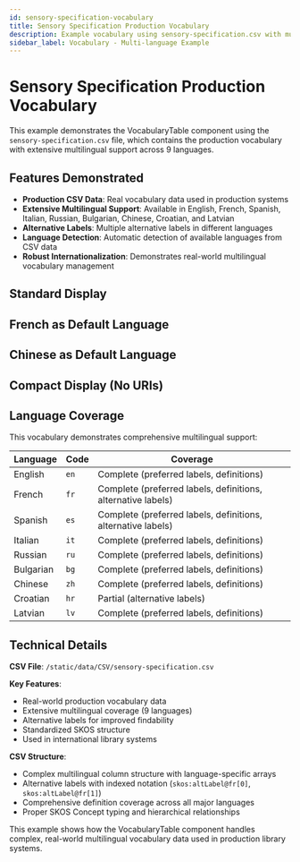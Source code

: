 ```yaml
---
id: sensory-specification-vocabulary
title: Sensory Specification Production Vocabulary
description: Example vocabulary using sensory-specification.csv with multilingual support
sidebar_label: Vocabulary - Multi-language Example
---
```


# Sensory Specification Production Vocabulary

This example demonstrates the VocabularyTable component using the `sensory-specification.csv` file, which contains the production vocabulary with extensive multilingual support across 9 languages.

## Features Demonstrated

- **Production CSV Data**: Real vocabulary data used in production systems
- **Extensive Multilingual Support**: Available in English, French, Spanish, Italian, Russian, Bulgarian, Chinese, Croatian, and Latvian
- **Alternative Labels**: Multiple alternative labels in different languages
- **Language Detection**: Automatic detection of available languages from CSV data
- **Robust Internationalization**: Demonstrates real-world multilingual vocabulary management

## Standard Display

<VocabularyTable 
  vocabularyId="sensory-specification"
  title="Sensory Specification Vocabulary"
  description="Standardized terms for describing the sensory characteristics of bibliographic content"
  scopeNote="This vocabulary is used in production library systems worldwide"
  prefix="sensoryspecfication"
  uri="https://iflastandards.info/ns/isbd/terms/contentqualification/sensoryspecfication"
  isDefinedBy="https://iflastandards.info/ns/isbd/terms/contentqualification/sensoryspecfication"
  csvFile="/data/CSV/sensory-specification.csv"
  showTitle={true}
  defaultLanguage="en"
/>

## French as Default Language

<VocabularyTable 
  vocabularyId="sensory-specification-fr"
  title="Vocabulaire de spécification sensorielle"
  description="Termes normalisés pour décrire les caractéristiques sensorielles du contenu bibliographique"
  csvFile="/data/CSV/sensory-specification.csv"
  showTitle={true}
  defaultLanguage="fr"
  filterPlaceholder="Rechercher des termes..."
/>

## Chinese as Default Language

<VocabularyTable 
  vocabularyId="sensory-specification-zh"
  title="感官规范词汇表"
  description="用于描述书目内容感官特征的标准化术语"
  csvFile="/data/CSV/sensory-specification.csv"
  showTitle={true}
  defaultLanguage="zh"
  filterPlaceholder="搜索术语..."
/>

## Compact Display (No URIs)

<VocabularyTable 
  vocabularyId="sensory-specification-compact"
  title="Sensory Terms Reference"
  description="Quick reference guide for sensory specification terms"
  csvFile="/data/CSV/sensory-specification.csv"
  showTitle={true}
  showURIs={false}
  showLanguageSelector={true}
  defaultLanguage="en"
  filterPlaceholder="Find sensory terms..."
/>

## Language Coverage

This vocabulary demonstrates comprehensive multilingual support:

| Language | Code | Coverage |
|----------|------|----------|
| English | `en` | Complete (preferred labels, definitions) |
| French | `fr` | Complete (preferred labels, definitions, alternative labels) |
| Spanish | `es` | Complete (preferred labels, definitions, alternative labels) |
| Italian | `it` | Complete (preferred labels, definitions) |
| Russian | `ru` | Complete (preferred labels, definitions) |
| Bulgarian | `bg` | Complete (preferred labels, definitions) |
| Chinese | `zh` | Complete (preferred labels, definitions) |
| Croatian | `hr` | Partial (alternative labels) |
| Latvian | `lv` | Complete (preferred labels, definitions) |

## Technical Details

**CSV File**: `/static/data/CSV/sensory-specification.csv`

**Key Features**:
- Real-world production vocabulary data
- Extensive multilingual coverage (9 languages)
- Alternative labels for improved findability
- Standardized SKOS structure
- Used in international library systems

**CSV Structure**:
- Complex multilingual column structure with language-specific arrays
- Alternative labels with indexed notation (`skos:altLabel@fr[0]`, `skos:altLabel@fr[1]`)
- Comprehensive definition coverage across all major languages
- Proper SKOS Concept typing and hierarchical relationships

This example shows how the VocabularyTable component handles complex, real-world multilingual vocabulary data used in production library systems.